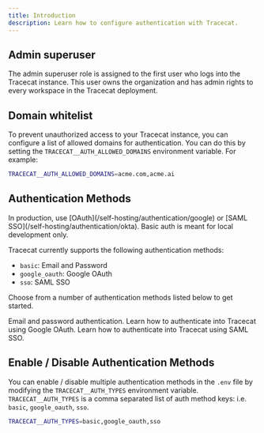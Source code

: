 ```yaml
---
title: Introduction
description: Learn how to configure authentication with Tracecat.
---
```


## Admin superuser

The admin superuser role is assigned to the first user who logs into the Tracecat instance.
This user owns the organization and has admin rights to every workspace in the Tracecat deployment.

## Domain whitelist

To prevent unauthorized access to your Tracecat instance, you can configure a list of allowed domains for authentication.
You can do this by setting the `TRACECAT__AUTH_ALLOWED_DOMAINS` environment variable. For example:

```bash
TRACECAT__AUTH_ALLOWED_DOMAINS=acme.com,acme.ai
```

## Authentication Methods

<Warning>
  In production, use [OAuth](/self-hosting/authentication/google) or [SAML SSO](/self-hosting/authentication/okta).
  Basic auth is meant for local development only.
</Warning>

Tracecat currently supports the following authentication methods:

- `basic`: Email and Password
- `google_oauth`: Google OAuth
- `sso`: SAML SSO

Choose from a number of authentication methods listed below to get started.

<CardGroup cols={2}>
  <Card
    title="Basic Auth"
    icon="lock"
    href="/self-hosting/authentication/basic"
  >
    Email and password authentication.
  </Card>
  <Card
    title="Google OAuth"
    icon="google"
    href="/self-hosting/authentication/google"
  >
    Learn how to authenticate into Tracecat using Google OAuth.
  </Card>
  <Card
    title="SAML SSO"
    icon="key"
    href="/self-hosting/authentication/sso"
  >
    Learn how to authenticate into Tracecat using SAML SSO.
  </Card>
</CardGroup>

## Enable / Disable Authentication Methods

You can enable / disable multiple authentication methods in the `.env` file by modifying the `TRACECAT__AUTH_TYPES` environment variable.
`TRACECAT__AUTH_TYPES` is a comma separated list of auth method keys: i.e. `basic`, `google_oauth`, `sso`.

```bash
TRACECAT__AUTH_TYPES=basic,google_oauth,sso
```
